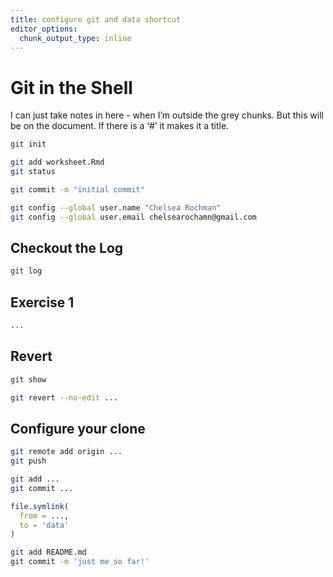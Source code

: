 ```yaml
---
title: configure git and data shortcut
editor_options: 
  chunk_output_type: inline
---
```


# Git in the Shell
I can just take notes in here - when I'm outside the grey chunks. But this will be on the document. If there is a '#' it makes it a title. 
```bash
git init
```

```bash
git add worksheet.Rmd
git status
```

```bash
git commit -m "initial commit"
```

```bash
git config --global user.name "Chelsea Rochman"
git config --global user.email chelsearochamn@gmail.com
```

## Checkout the Log

```bash
git log
```

## Exercise 1

```bash
...
```

## Revert

```bash
git show
```

```bash
git revert --no-edit ...
```

## Configure your clone

```bash
git remote add origin ...
git push
```

```bash
git add ...
git commit ...
```

```r
file.symlink(
  from = ...,
  to = 'data'
)
```

```bash
git add README.md
git commit -m 'just me so far!'
```
